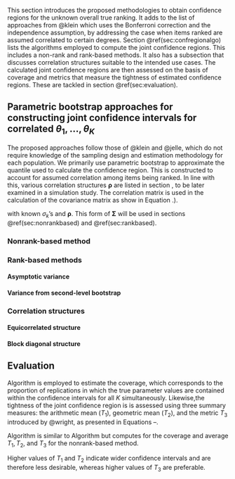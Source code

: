 This section introduces the proposed methodologies to obtain confidence regions for the unknown overall true ranking. It adds to the list of approaches from @klein which uses the Bonferroni correction and the independence assumption, by addressing the case when items ranked are assumed correlated to certain degrees. Section \@ref(sec:confregionalgo) lists the algorithms employed to compute the joint confidence regions. This includes a non-rank and rank-based methods. It also has a subsection that discusses correlation structures suitable to the intended use cases. The calculated joint confidence regions are then assessed on the basis of coverage and metrics that measure the tightness of estimated confidence regions. These are tackled in section \@ref(sec:evaluation).

## Parametric bootstrap approaches for constructing joint confidence intervals for correlated $\theta_1, \dots, \theta_K$ {#sec:confregionalgo}

The proposed approaches follow those of @klein and @jelle, which do not require knowledge of the sampling design and estimation methodology for each population. We primarily use parametric bootstrap to approximate the quantile used to calculate the confidence region. This is constructed to account for assumed correlation among items being ranked. In line with this, various correlation structures $\boldsymbol{\rho}$ are listed in section \ref{sec:corrstructures}, to be later examined in a simulation study. The correlation matrix is used in the calculation of the covariance matrix as show in Equation \ref{eq:sigma_matrix}.).

\begin{equation}
  \boldsymbol{\Sigma} = \boldsymbol{\Delta}^{1/2} \boldsymbol{\rho} \boldsymbol{\Delta}^{1/2}; \quad \boldsymbol{\Delta} = \text{diag} \left\{ \sigma^2_1, \sigma^2_2, \dots, \sigma^2_K \right\}
  \label{eq:sigma_matrix}
\end{equation}
with known $\sigma_k$'s and $\boldsymbol{\rho}$. This form of $\boldsymbol{\Sigma}$ will be used in sections \@ref(sec:nonrankbased) and \@ref(sec:rankbased).

### Nonrank-based method {#sec:nonrankbased}

\begin{algorithm}[H]
    \caption{Computation of Joint Confidence Region} 
    \label{alg:nonrank_ci}
    Let the data be represented by $\boldsymbol{\hat \theta} = \left( \hat \theta_1, \hat \theta_2, \dots, \hat \theta_K \right)'$ and suppose that $\boldsymbol{\Sigma}$ is known
    \begin{algorithmic}[1]
        \For {$b = 1, 2, \dots, B$}
                \State Generate $\boldsymbol{\hat\theta}^*_b \sim N_K \left( \boldsymbol{\hat\theta}, \boldsymbol{\Sigma}\right)$ and write $\boldsymbol{\hat\theta}^*_b = \left( \hat\theta^*_{b1}, \hat\theta^*_{b2}, \dots, \hat\theta^*_{bK} \right)' $
                \State Compute $t^*_b = \underset{1 \leq k \leq K}{\max} \Bigg| \frac{\hat\theta^*_{bk} - \hat\theta^*_{k}}{\sigma_k} \Bigg|$
        \EndFor
        \State Compute the $\left(1-\alpha\right)$-sample quantile of $t^*_1, t^*_2, \dots, t^*_B$, call this $\hat{t}$.
        \State The joint confidence region of $\theta_1, \theta_2, \dots, \theta_K$ is given by 
        \Statex \begin{minipage}{\linewidth}
    \centering
$\mathfrak{R} = \left[ \hat\theta_1 \pm \hat t \times \sigma_1  \right] \times \left[ \hat\theta_2 \pm \hat t \times \sigma_2  \right] \times \dots \times \left[ \hat\theta_K \pm \hat t \times \sigma_K  \right]$
    \end{minipage}
    \end{algorithmic} 
\end{algorithm}


### Rank-based methods  {#sec:rankbased}

#### Asymptotic variance

\begin{algorithm}[H]
    \caption{Computation of Joint Confidence Region} 
    \label{alg:rank_asymp}
    Let the data consist of $\boldsymbol{\hat{\theta}} = \left( {\hat\theta_1, \hat\theta_2, \dots, \hat\theta_K} \right)$ and suppose $\boldsymbol{\Sigma}$
    \begin{algorithmic}[1]
    \For {$b = 1, 2, \dots, B$}
        \State \begin{minipage}[t]{\dimexpr\linewidth-\algorithmicindent}
            Generate $\boldsymbol{\hat\theta}^*_b = \left( \hat{\theta}^*_{b1}, \hat{\theta}^*_{b2}, \dots, \hat{\theta}^*_{bK} \right)' \sim N_K \left( \boldsymbol{\hat \theta}, \boldsymbol {\Sigma} \right)$ and let $\hat{\theta}_{b(1)}, \hat{\theta}_{b(2)}, \dots, \hat{\theta}_{b(K)}$ be the corresponding ordered values 
        \end{minipage}
        \State \begin{minipage}[t]{\dimexpr\linewidth-\algorithmicindent}
            Compute $\hat\sigma^*_{b(k)} = \sqrt{\text{kth ordered value among} \ \left\{ \hat{\theta}^{*2}_{b1} + \sigma_1^2, \hat{\theta}^{*2}_{b2} + \sigma_2^2, \dots, \hat{\theta}^{*2}_{bK} + \sigma_K^2 \right\} - \hat {\theta}^{*2}_{(k)}}$
        \end{minipage}
        \State Compute $t^*_b = \underset{1 \leq k \leq K}{\max} \Bigg| \frac{\hat\theta^*_{b(k)} - \hat\theta^*_{k}}{\sigma^*_{b(k)}} \Bigg|$
    \EndFor
    \State Compute the $\left(1-\alpha\right)$-sample quantile of $t^*_1, t^*_2, \dots, t^*_B$, call this $\hat{t}$.
    \State The joint confidence region of $\theta_{(1)}, \theta_{(2)}, \dots, \theta_{(K)}$ is given by
        \Statex \begin{minipage}{\linewidth}
        \centering
        $\mathfrak{R} = \left[ \hat\theta_{(1)} \pm \hat t \times \hat\sigma_{(1)}  \right] \times \left[ \hat\theta_{(2)} \pm \hat t \times \hat\sigma_{(2)}  \right] \times \dots \times \left[ \hat\theta_{(K)} \pm \hat t \times \hat\sigma_{(K)}  \right]$
        \end{minipage}
        where $\hat \sigma_{(k)}$ is computed as
        \Statex \begin{minipage}{\linewidth}
    \centering
$\hat\sigma_{(k)} = \sqrt{\text{kth ordered value among} \ \left\{ \hat{\theta}^{2}_{1} + \sigma_1^2, \hat{\theta}^{2}_{2} + \sigma_2^2, \dots, \hat{\theta}^{2}_{K} + \sigma_K^2 \right\} - \hat {\theta}^{2}_{(k)}}$
\end{minipage}
    \end{algorithmic} 
\end{algorithm}

#### Variance from second-level bootstrap

\begin{algorithm}[H]
    \caption{Computation of Joint Confidence Region} 
    \label{alg:rank_secondlevelbs}
    \begin{algorithmic}[1]
        \For {$b = 1, 2, \dots, B$}
            \State \begin{minipage}[t]{\dimexpr\linewidth-\algorithmicindent} 
                Generate $\hat{\boldsymbol{\theta}}^*_b = \left( \hat{\theta}^*_{b1}, \hat{\theta}^*_{b2}, \dots, \hat{\theta}^*_{bK} \right)' \sim N_K \left( \hat{\boldsymbol{\theta}}, \boldsymbol {\Sigma} \right)$ and let $\hat{\theta}_{b(1)}^*, \hat{\theta}_{b(2)}^*, \dots, \hat{\theta}_{b(K)}^*$ be the corresponding ordered values of $\hat{\theta}_{b1}^*, \hat{\theta}_{b2}^*, \dots, \hat{\theta}_{bK}^*$
            \end{minipage}
            \For {$c = 1, 2, \dots, C$}
                \State \begin{minipage}[t]{\dimexpr\linewidth-\algorithmicindent} Generate $\hat{\boldsymbol{\theta}}^{**}_{bc} = \left( \hat{\theta}^{**}_{bc1}, \hat{\theta}^{**}_{bc2}, \dots, \hat{\theta}^{**}_{bcK} \right) \sim N_K \left( \hat{\boldsymbol{\theta}}_b^*, \boldsymbol {\Sigma} \right)$ and let $\hat{\theta}^{**}_{bc(1)}, \hat{\theta}^{**}_{bc(2)}, \dots, \hat{\theta}^{**}_{bc(K)}$ be the corresponding ordered values of $\hat{\theta}_{b1}^*, \hat{\theta}_{b2}^*, \dots, \hat{\theta}_{bK}^*$
                \end{minipage}
                \State Compute
                    $\displaystyle \hat{\sigma}^*_{b(k)} = \frac{\sum^C_{c=1} \left( \hat \theta^{**}_{bc(k)} - \bar {\hat\theta}^{**}_{b \cdot (k)} \right)^2}{C-1}; \quad \bar {\hat\theta}^{**}_{b\cdot(k)} = \frac{1}{C} \sum^C_{c=1} {\hat\theta}^{**}_{bc(k)}$
                \EndFor
        \State Compute
                    $t_b^* = \underset{1 \leq k <K}{\max} \Bigg \lvert \frac{\hat{\theta}^*_{b(k)}-\hat{\theta}_{(k)}}{\hat \sigma ^* _{b(k)}} \Bigg \rvert$
        \EndFor
        \State Compute the $\left( 1-\alpha \right)$-sample quantile of $t^*_1, t^*_1, \dots, t^*_B$, call this $\hat t$.
        \State The joint confidence region of $\theta_{(1)}, \theta_{(2)}, \dots, \theta_{(K)}$ is
            \Statex \begin{minipage}{\linewidth}
            \centering
            $\mathfrak{R} = \left[ \hat\theta_{(1)} \pm \hat t \times \hat\sigma_{(1)}  \right] \times \left[ \hat\theta_{(2)} \pm \hat t \times \hat\sigma_{(2)}  \right] \times \dots \times \left[ \hat\theta_{(K)} \pm \hat t \times \hat\sigma_{(K)}  \right]$
        \end{minipage}
        where $\hat \sigma_{(k)}$ is computed as
        \Statex \begin{minipage}{\linewidth}
    \centering
$\displaystyle \hat \sigma_{(k)} = \frac{\sum^B_{b=1} \left( \hat \theta^*_{b(k)} - \bar {\hat\theta}^*_{\cdot (k)} \right)^2}{B-1}; \quad \bar {\hat\theta}^*_{\cdot(k)} = \frac{1}{B} \sum^B_{b=1} {\hat\theta}^*_{b(k)}$
\end{minipage}
    \end{algorithmic} 
\end{algorithm}


### Correlation structures {#sec:corrstructures}


#### Equicorrelated structure

\begin{equation}
  \boldsymbol{\rho} = \left( 1-\rho \right) \mathbf{I}_K + \rho \boldsymbol{1}_K \boldsymbol{1}'_K
  \label{eq:equicorrelation}
\end{equation}

#### Block diagonal structure

\begin{equation}
  \boldsymbol{\rho_g} = \left( 1-\rho_g \right) \mathbf{I}_{K_g} + \rho_g \boldsymbol{1}_{K_g} \boldsymbol{1}'_{K_g}
  \label{eq:equicorrelation}
\end{equation}

## Evaluation {#sec:evaluation}

Algorithm \ref{alg:parametricbs_cov} is employed to estimate the coverage, which corresponds to the proportion of replications in which the true parameter values are contained within the confidence intervals for all $K$ simultaneously. Likewise,the tightness of the joint confidence region is is assessed using three summary measures: the arithmetic mean ($T_1$), geometric mean ($T_2$), and the metric $T_3$ introduced by @wright, as presented in Equations \ref{eq:t1}–\ref{eq:t3}.

Algorithm \ref{alg:nonrank_cov} is similar to Algorithm \ref{alg:parametricbs_cov} but computes for the coverage and average $T_1, T_2,$ and $T_3$ for the nonrank-based method.

\begin{algorithm}[H]
    \caption{Computation of Coverage Probability for Nonrank-based Method} 
    \label{alg:nonrank_cov}
    For given values of $\theta_1, \theta_2, \dots, \theta_K$ and $\boldsymbol{\Sigma}$
    \begin{algorithmic}[1] % Start algorithmic block
            \For {$\text{replications} = 1, 2, \dots, 5000$}
            \State Generate $\boldsymbol{\hat\theta} \sim N_K(\boldsymbol{\theta}, \boldsymbol{\Sigma})$
            \State Compute the rectangular confidence region $\mathfrak{R}$ using Algorithm \ref{alg:nonrank_ci}.
            \State Check if $\left( \theta_1, \theta_2, \dots, \theta_K\right) \in \mathfrak{R}$ and compute $T_1, T_2$, and $T_3$.
        \EndFor
    \State Compute the proportion of times that the condition in step 4 is satisfied and the average of $T_1, T_2$, and $T_3$.
    \end{algorithmic} % End algorithmic block
\end{algorithm}

\begin{equation}
  T_1 = \frac{1}{K} \sum^K_{k=1} \Big | \Lambda_{Ok} \Big|
  \label{eq:t1}
\end{equation}
\begin{equation}
  T_2 = \prod^K_{k=1} \Big | \Lambda_{Ok} \Big|
  \label{eq:t2}
\end{equation}

\begin{equation}
  T_3 = 1 - \frac{K + \sum^K_{k=1} \big | \Lambda_{Ok} \big|}{K^2}
  \label{eq:t3}
\end{equation} Higher values of $T_1$ and $T_2$ indicate wider confidence intervals and are therefore less desirable, whereas higher values of $T_3$ are preferable.

\begin{algorithm}[H]
    \caption{Computation of Coverage Probability for Parametric Bootstrap} 
    \label{alg:parametricbs_cov}
    For given values of $\boldsymbol{\Sigma}$ and $\theta_1, \theta_2, \dots, \theta_K$ with corresponding $\theta_{(1)}, \theta_{(2)}, \dots, \theta_{(K)}$
    \begin{algorithmic}[1] % Start algorithmic block
            \For {$\text{replications} = 1, 2, \dots, 5000$}
            \State Generate $\boldsymbol{\hat\theta} \sim N_K(\boldsymbol{\theta}, \boldsymbol{\Sigma})$
            \State Compute the rectangular confidence region $\mathfrak{R}$ using Algorithm \ref{alg:rank_asymp} and \ref{alg:rank_secondlevelbs}.
            \State Check if $\left( \theta_{(1)}, \theta_{(2)}, \dots, \theta_{(K)}\right) \in \mathfrak{R}$ and compute $T_1$, $T_2$, and $T_3$
        \EndFor
    \State Compute the proportion of times that the condition in step 4 is satisfied and the average of $T_1, T_2$, and $T_3$.
    \end{algorithmic} % End algorithmic block
\end{algorithm}

